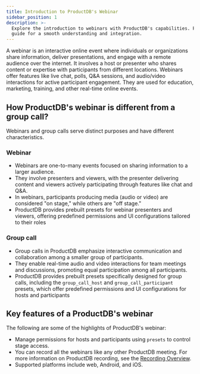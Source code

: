 ```yaml
---
title: Introduction to ProductDB's Webinar
sidebar_position: 1
description: >-
  Explore the introduction to webinars with ProductDB's capabilities. Follow our
  guide for a smooth understanding and integration.
---
```


A webinar is an interactive online event where individuals or organizations share information, deliver presentations, and engage with a remote audience over the internet. It involves a host or presenter who shares content or expertise with participants from different locations. Webinars offer features like live chat, polls, Q&A sessions, and audio/video interactions for active participant engagement. They are used for education, marketing, training, and other real-time online events.

## How ProductDB's webinar is different from a group call?

Webinars and group calls serve distinct purposes and have different characteristics.

### Webinar

- Webinars are one-to-many events focused on sharing information to a larger audience.
- They involve presenters and viewers, with the presenter delivering content and viewers actively participating through features like chat and Q&A.
- In webinars, participants producing media (audio or video) are considered "on stage," while others are "off stage."
- ProductDB provides prebuilt presets for webinar presenters and viewers, offering predefined permissions and UI configurations tailored to their roles

### Group call

- Group calls in ProductDB emphasize interactive communication and collaboration among a smaller group of participants.
- They enable real-time audio and video interactions for team meetings and discussions, promoting equal participation among all participants.
- ProductDB provides prebuilt presets specifically designed for group calls, including the `group_call_host` and `group_call_participant` presets, which offer predefined permissions and UI configurations for hosts and participants

## Key features of a ProductDB's webinar

The following are some of the highlights of ProductDB's webinar:

- Manage permissions for hosts and participants using `presets` to control stage access.
- You can record all the webinars like any other ProductDB meeting. For more information on ProductDB recording, see the [Recording Overview](/guides/capabilities/recording/recording-overview).
- Supported platforms include web, Android, and iOS.

<head>
  <title>Introduction to ProductDB's Webinar Guide</title>
  <meta name="description" content="Explore the introduction to webinars with ProductDB's capabilities. Follow our guide for a smooth understanding and integration."/>
</head>
